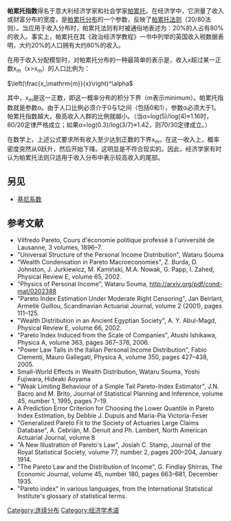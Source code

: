 {{unreferenced|time=2015-03-06T04:39:00+00:00}}

'''帕累托指数'''得名于意大利经济学家和社会学家[[帕累托|帕累托]]。在经济学中，它测量了收入或财富分布的宽度，是[[帕累托分布|帕累托分布]]的一个参数，反映了[[帕累托法则|帕累托法则]]（20/80法则）。当应用于收入分布时，帕累托法则有时被通俗地表述为：20%的人占有80%的收入。事实上，帕累托在其《政治经济学教程》一书中列举的英国收入税数据表明，大约20%的人口拥有大约80%的收入。

在用于收入分配模型时，对帕累托分布的一种最简单的表示是，收入x超过某一正数x<sub>m</sub>（x>x<sub>m</sub>）的人口比例为：

<math>\left(\frac{x_\mathrm{m}}{x}\right)^\alpha</math>

其中，x<sub>m</sub>是这一正数，即这一概率分布的积分下界（m表示minimum）。帕累托指数就是参数α。由于人口比例必须介于0与1之间（包括0和1），参数α必须大于1。帕累托指数越大，极高收入人群的比例就越小。（当α=log(5)/log(4)≈1.16时，80/20定律严格成立；如果α=log(0.3)/log(3/7)≈1.42，则70/30定律成立。）

在数学上，上述公式要求所有收入至少达到正数的下界x<sub>m</sub>。在这一收入上，概率密度突然从0跃升，然后开始下降。这明显是不符合现实的。因此，经济学家有时认为帕累托法则只适用于收入分布中表示较高收入的尾部。

== 另见 ==

* [[基尼系数|基尼系数]]

== 参考文献 ==

* Vilfredo Pareto, Cours d'économie politique professé à l'université de Lausanne, 3 volumes, 1896–7.
* "Universal Structure of the Personal Income Distribution", Wataru Souma
* "Wealth Condensation in Pareto Macroeconomies", Z. Burda, D. Johnston, J. Jurkiewicz, M. Kamiński, M.A. Nowak, G. Papp, I. Zahed, Physical Review E, volume 65, 2002.
* "Physics of Personal Income", Wataru Souma, http://arxiv.org/pdf/cond-mat/0202388
* "Pareto Index Estimation Under Moderate Right Censoring", Jan Beirlant, Armelle Guillou, Scandinavian Actuarial Journal, volume 2 (2001), pages 111–125.
* "Wealth Distribution in an Ancient Egyptian Society", A. Y. Abul-Magd, Physical Review E, volume 66, 2002.
* "Pareto Index Induced from the Scale of Companies", Atushi Ishikawa, Physica A, volume 363, pages 367–376, 2006.
* "Power Law Tails in the Italian Personal Income Distribution", Fabio Clementi, Mauro Gallegati, Physica A, volume 350, pages 427–438, 2005.
* Small-World Effects in Wealth Distribution, Wataru Souma, Yoshi Fujiwara, Hideaki Aoyama
* "Weak Limiting Behaviour of a Simple Tail Pareto-Index Estimator", J.N. Bacro and M. Brito, Journal of Statistical Planning and Inference, volume 45, number 1, 1995, pages 7–19.
* A Prediction Error Criterion for Choosing the Lower Quantile in Pareto Index Estimation, by Debbie J. Dupuis and Maria-Pia Victoria-Feser
* "Generalized Pareto Fit to the Society of Actuaries Large Claims Database", A. Cebrián, M. Denuit and Ph. Lambert, North American Actuarial Journal, volume 8
* "A New Illustration of Pareto's Law", Josiah C. Stamp, Journal of the Royal Statistical Society, volume 77, number 2, pages 200–204, January 1914.
* "The Pareto Law and the Distribution of Income", G. Findlay Shirras, The Economic Journal, volume 45, number 180, pages 663–681, December 1935.
* "Pareto index" in various languages, from the International Statistical Institute's glossary of statistical terms.

[[Category:连续分布|Category:连续分布]]
[[Category:经济学术语|Category:经济学术语]]